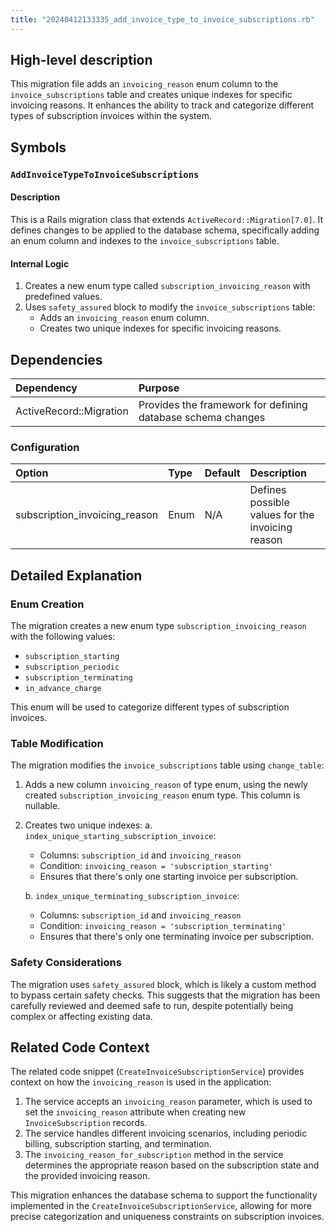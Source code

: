 ```yaml
---
title: "20240412133335_add_invoice_type_to_invoice_subscriptions.rb"
---
```


## High-level description
This migration file adds an `invoicing_reason` enum column to the `invoice_subscriptions` table and creates unique indexes for specific invoicing reasons. It enhances the ability to track and categorize different types of subscription invoices within the system.

## Symbols

### `AddInvoiceTypeToInvoiceSubscriptions`
#### Description
This is a Rails migration class that extends `ActiveRecord::Migration[7.0]`. It defines changes to be applied to the database schema, specifically adding an enum column and indexes to the `invoice_subscriptions` table.

#### Internal Logic
1. Creates a new enum type called `subscription_invoicing_reason` with predefined values.
2. Uses `safety_assured` block to modify the `invoice_subscriptions` table:
   - Adds an `invoicing_reason` enum column.
   - Creates two unique indexes for specific invoicing reasons.

## Dependencies
| Dependency | Purpose |
|:-----------|:--------|
| ActiveRecord::Migration | Provides the framework for defining database schema changes |

### Configuration
| Option | Type | Default | Description |
|:-------|:-----|:--------|:------------|
| subscription_invoicing_reason | Enum | N/A | Defines possible values for the invoicing reason |

## Detailed Explanation

### Enum Creation
The migration creates a new enum type `subscription_invoicing_reason` with the following values:
- `subscription_starting`
- `subscription_periodic`
- `subscription_terminating`
- `in_advance_charge`

This enum will be used to categorize different types of subscription invoices.

### Table Modification
The migration modifies the `invoice_subscriptions` table using `change_table`:

1. Adds a new column `invoicing_reason` of type enum, using the newly created `subscription_invoicing_reason` enum type. This column is nullable.

2. Creates two unique indexes:
   a. `index_unique_starting_subscription_invoice`:
      - Columns: `subscription_id` and `invoicing_reason`
      - Condition: `invoicing_reason = 'subscription_starting'`
      - Ensures that there's only one starting invoice per subscription.

   b. `index_unique_terminating_subscription_invoice`:
      - Columns: `subscription_id` and `invoicing_reason`
      - Condition: `invoicing_reason = 'subscription_terminating'`
      - Ensures that there's only one terminating invoice per subscription.

### Safety Considerations
The migration uses `safety_assured` block, which is likely a custom method to bypass certain safety checks. This suggests that the migration has been carefully reviewed and deemed safe to run, despite potentially being complex or affecting existing data.

## Related Code Context
The related code snippet (`CreateInvoiceSubscriptionService`) provides context on how the `invoicing_reason` is used in the application:

1. The service accepts an `invoicing_reason` parameter, which is used to set the `invoicing_reason` attribute when creating new `InvoiceSubscription` records.
2. The service handles different invoicing scenarios, including periodic billing, subscription starting, and termination.
3. The `invoicing_reason_for_subscription` method in the service determines the appropriate reason based on the subscription state and the provided invoicing reason.

This migration enhances the database schema to support the functionality implemented in the `CreateInvoiceSubscriptionService`, allowing for more precise categorization and uniqueness constraints on subscription invoices.